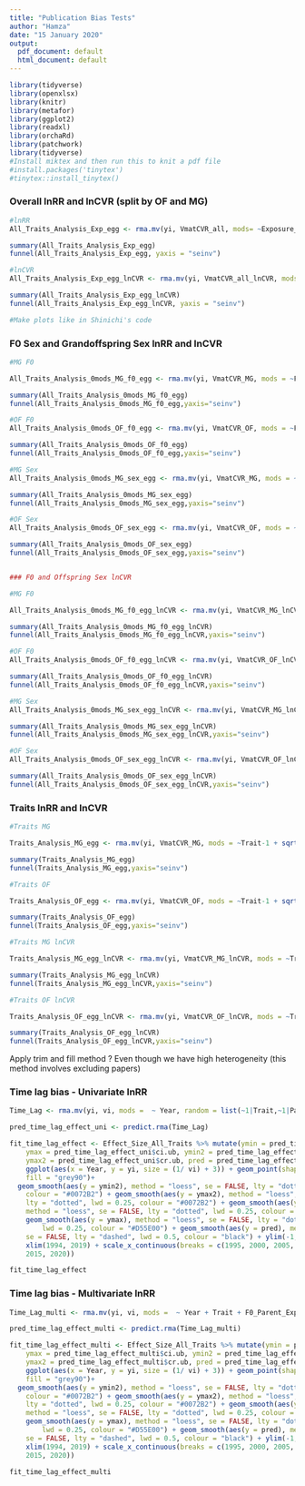 ```yaml
---
title: "Publication Bias Tests"
author: "Hamza"
date: "15 January 2020"
output:
  pdf_document: default
  html_document: default
---
```


```r
library(tidyverse)
library(openxlsx)  
library(knitr)
library(metafor)
library(ggplot2)
library(readxl)
library(orchaRd)
library(patchwork)
library(tidyverse)
#Install miktex and then run this to knit a pdf file
#install.packages('tinytex')
#tinytex::install_tinytex()

```


### Overall lnRR and lnCVR (split by OF and MG)
```r
#lnRR
All_Traits_Analysis_Exp_egg <- rma.mv(yi, VmatCVR_all, mods= ~Exposure_Type-1 + sqrt(vi), random = list(~1|Paper_ID,~1|Cohort_ID,~1|ES_ID,~1|Trait), data=Effect_Size_All_Traits, method = 'REML')

summary(All_Traits_Analysis_Exp_egg)
funnel(All_Traits_Analysis_Exp_egg, yaxis = "seinv")

#lnCVR
All_Traits_Analysis_Exp_egg_lnCVR <- rma.mv(yi, VmatCVR_all_lnCVR, mods= ~Exposure_Type-1 + sqrt(vi), random = list(~1|Paper_ID,~1|Cohort_ID,~1|ES_ID,~1|Trait), data=Effect_Size_All_Traits_lnCVR, method = 'REML')

summary(All_Traits_Analysis_Exp_egg_lnCVR)
funnel(All_Traits_Analysis_Exp_egg_lnCVR, yaxis = "seinv")

#Make plots like in Shinichi's code
```

### F0 Sex and Grandoffspring Sex lnRR and lnCVR

```r
#MG F0

All_Traits_Analysis_0mods_MG_f0_egg <- rma.mv(yi, VmatCVR_MG, mods = ~F0_Parent_Exposed-1 + sqrt(vi), random = list(~1|Trait, ~1|Paper_ID,~1|Cohort_ID,~1|ES_ID), data=MG_ALL, method = 'REML')

summary(All_Traits_Analysis_0mods_MG_f0_egg) 
funnel(All_Traits_Analysis_0mods_MG_f0_egg,yaxis="seinv")

#OF F0
All_Traits_Analysis_0mods_OF_f0_egg <- rma.mv(yi, VmatCVR_OF, mods = ~F0_Parent_Exposed-1 + sqrt(vi), random = list(~1|Trait, ~1|Paper_ID,~1|Cohort_ID,~1|ES_ID), data=OF_ALL, method = 'REML')

summary(All_Traits_Analysis_0mods_OF_f0_egg)
funnel(All_Traits_Analysis_0mods_OF_f0_egg,yaxis="seinv")

#MG Sex
All_Traits_Analysis_0mods_MG_sex_egg <- rma.mv(yi, VmatCVR_MG, mods = ~Sex-1 + sqrt(vi), random = list(~1|Trait, ~1|Paper_ID,~1|Cohort_ID,~1|ES_ID), data=MG_ALL, method = 'REML')

summary(All_Traits_Analysis_0mods_MG_sex_egg)
funnel(All_Traits_Analysis_0mods_MG_sex_egg,yaxis="seinv")

#OF Sex
All_Traits_Analysis_0mods_OF_sex_egg <- rma.mv(yi, VmatCVR_OF, mods = ~Sex-1 + sqrt(vi), random = list(~1|Trait, ~1|Paper_ID,~1|Cohort_ID,~1|ES_ID), data=OF_ALL, method = 'REML')

summary(All_Traits_Analysis_0mods_OF_sex_egg)
funnel(All_Traits_Analysis_0mods_OF_sex_egg,yaxis="seinv")


### F0 and Offspring Sex lnCVR

#MG F0

All_Traits_Analysis_0mods_MG_f0_egg_lnCVR <- rma.mv(yi, VmatCVR_MG_lnCVR, mods = ~F0_Parent_Exposed-1 + sqrt(vi), random = list(~1|Trait, ~1|Paper_ID,~1|Cohort_ID,~1|ES_ID), data=MG_ALL_lnCVR, method = 'REML')

summary(All_Traits_Analysis_0mods_MG_f0_egg_lnCVR) 
funnel(All_Traits_Analysis_0mods_MG_f0_egg_lnCVR,yaxis="seinv")

#OF F0
All_Traits_Analysis_0mods_OF_f0_egg_lnCVR <- rma.mv(yi, VmatCVR_OF_lnCVR, mods = ~F0_Parent_Exposed-1 + sqrt(vi), random = list(~1|Trait, ~1|Paper_ID,~1|Cohort_ID,~1|ES_ID), data=OF_ALL_lnCVR, method = 'REML')

summary(All_Traits_Analysis_0mods_OF_f0_egg_lnCVR)
funnel(All_Traits_Analysis_0mods_OF_f0_egg_lnCVR,yaxis="seinv")

#MG Sex
All_Traits_Analysis_0mods_MG_sex_egg_lnCVR <- rma.mv(yi, VmatCVR_MG_lnCVR, mods = ~Sex-1 + sqrt(vi), random = list(~1|Trait, ~1|Paper_ID,~1|Cohort_ID,~1|ES_ID), data=MG_ALL_lnCVR, method = 'REML')

summary(All_Traits_Analysis_0mods_MG_sex_egg_lnCVR)
funnel(All_Traits_Analysis_0mods_MG_sex_egg_lnCVR,yaxis="seinv")

#OF Sex
All_Traits_Analysis_0mods_OF_sex_egg_lnCVR <- rma.mv(yi, VmatCVR_OF_lnCVR, mods = ~Sex-1 + sqrt(vi), random = list(~1|Trait, ~1|Paper_ID,~1|Cohort_ID,~1|ES_ID), data=OF_ALL_lnCVR, method = 'REML')

summary(All_Traits_Analysis_0mods_OF_sex_egg_lnCVR)
funnel(All_Traits_Analysis_0mods_OF_sex_egg_lnCVR,yaxis="seinv")
```


### Traits lnRR and lnCVR
```r
#Traits MG

Traits_Analysis_MG_egg <- rma.mv(yi, VmatCVR_MG, mods = ~Trait-1 + sqrt(vi), random = list( ~1|Paper_ID,~1|Cohort_ID,~1|ES_ID), data=MG_ALL, method = 'REML')

summary(Traits_Analysis_MG_egg)
funnel(Traits_Analysis_MG_egg,yaxis="seinv")

#Traits OF

Traits_Analysis_OF_egg <- rma.mv(yi, VmatCVR_OF, mods = ~Trait-1 + sqrt(vi), random = list( ~1|Paper_ID,~1|Cohort_ID,~1|ES_ID), data=OF_ALL, method = 'REML')

summary(Traits_Analysis_OF_egg)
funnel(Traits_Analysis_OF_egg,yaxis="seinv")

#Traits MG lnCVR

Traits_Analysis_MG_egg_lnCVR <- rma.mv(yi, VmatCVR_MG_lnCVR, mods = ~Trait-1 + sqrt(vi), random = list( ~1|Paper_ID,~1|Cohort_ID,~1|ES_ID), data=MG_ALL_lnCVR, method = 'REML')

summary(Traits_Analysis_MG_egg_lnCVR)
funnel(Traits_Analysis_MG_egg_lnCVR,yaxis="seinv")

#Traits OF lnCVR

Traits_Analysis_OF_egg_lnCVR <- rma.mv(yi, VmatCVR_OF_lnCVR, mods = ~Trait-1 + sqrt(vi), random = list( ~1|Paper_ID,~1|Cohort_ID,~1|ES_ID), data=OF_ALL_lnCVR, method = 'REML')

summary(Traits_Analysis_OF_egg_lnCVR)
funnel(Traits_Analysis_OF_egg_lnCVR,yaxis="seinv")
```
Apply trim and fill method ? Even though we have high heterogeneity (this method involves excluding papers)


### Time lag bias - Univariate lnRR
```r
Time_Lag <- rma.mv(yi, vi, mods =  ~ Year, random = list(~1|Trait,~1|Paper_ID,~1|Cohort_ID,~1|ES_ID), data=Effect_Size_All_Traits, method = 'REML')

pred_time_lag_effect_uni <- predict.rma(Time_Lag)

fit_time_lag_effect <- Effect_Size_All_Traits %>% mutate(ymin = pred_time_lag_effect_uni$ci.lb, 
    ymax = pred_time_lag_effect_uni$ci.ub, ymin2 = pred_time_lag_effect_uni$cr.lb, 
    ymax2 = pred_time_lag_effect_uni$cr.ub, pred = pred_time_lag_effect_uni$pred) %>% 
    ggplot(aes(x = Year, y = yi, size = (1/ vi) + 3)) + geom_point(shape = 21, 
    fill = "grey90")+
  geom_smooth(aes(y = ymin2), method = "loess", se = FALSE, lty = "dotted", lwd = 0.25, 
    colour = "#0072B2") + geom_smooth(aes(y = ymax2), method = "loess", se = FALSE, 
    lty = "dotted", lwd = 0.25, colour = "#0072B2") + geom_smooth(aes(y = ymin), 
    method = "loess", se = FALSE, lty = "dotted", lwd = 0.25, colour = "#D55E00") + 
    geom_smooth(aes(y = ymax), method = "loess", se = FALSE, lty = "dotted", 
        lwd = 0.25, colour = "#D55E00") + geom_smooth(aes(y = pred), method = "loess", 
    se = FALSE, lty = "dashed", lwd = 0.5, colour = "black") + ylim(-1, 2) + 
    xlim(1994, 2019) + scale_x_continuous(breaks = c(1995, 2000, 2005, 2010, 
    2015, 2020)) 

fit_time_lag_effect
```

### Time lag bias - Multivariate lnRR
```r
Time_Lag_multi <- rma.mv(yi, vi, mods =  ~ Year + Trait + F0_Parent_Exposed + Sex + Exposure_Type, random = list(~1|Paper_ID,~1|Cohort_ID,~1|ES_ID), data=Effect_Size_All_Traits, method = 'REML')

pred_time_lag_effect_multi <- predict.rma(Time_Lag_multi)

fit_time_lag_effect_multi <- Effect_Size_All_Traits %>% mutate(ymin = pred_time_lag_effect_multi$ci.lb, 
    ymax = pred_time_lag_effect_multi$ci.ub, ymin2 = pred_time_lag_effect_multi$cr.lb, 
    ymax2 = pred_time_lag_effect_multi$cr.ub, pred = pred_time_lag_effect_multi$pred) %>% 
    ggplot(aes(x = Year, y = yi, size = (1/ vi) + 3)) + geom_point(shape = 21, 
    fill = "grey90")+
  geom_smooth(aes(y = ymin2), method = "loess", se = FALSE, lty = "dotted", lwd = 0.25, 
    colour = "#0072B2") + geom_smooth(aes(y = ymax2), method = "loess", se = FALSE, 
    lty = "dotted", lwd = 0.25, colour = "#0072B2") + geom_smooth(aes(y = ymin), 
    method = "loess", se = FALSE, lty = "dotted", lwd = 0.25, colour = "#D55E00") + 
    geom_smooth(aes(y = ymax), method = "loess", se = FALSE, lty = "dotted", 
        lwd = 0.25, colour = "#D55E00") + geom_smooth(aes(y = pred), method = "loess", 
    se = FALSE, lty = "dashed", lwd = 0.5, colour = "black") + ylim(-1, 2) + 
    xlim(1994, 2019) + scale_x_continuous(breaks = c(1995, 2000, 2005, 2010, 
    2015, 2020)) 

fit_time_lag_effect_multi
```








